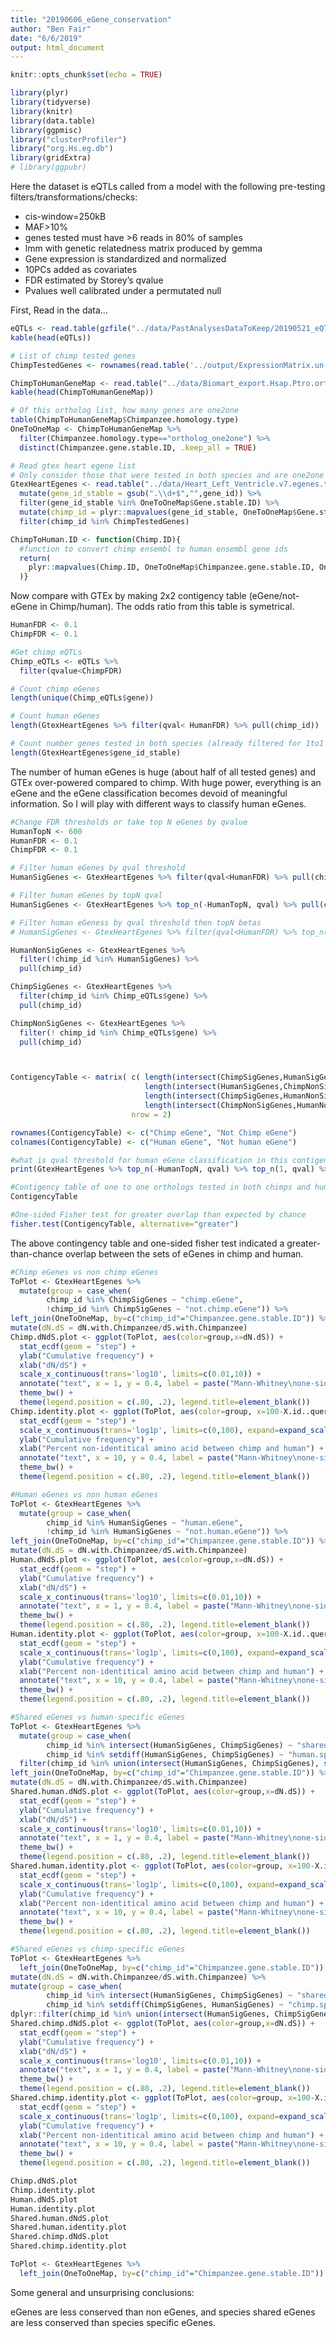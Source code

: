 ```yaml
---
title: "20190606_eGene_conservation"
author: "Ben Fair"
date: "6/6/2019"
output: html_document
---
```


```r
knitr::opts_chunk$set(echo = TRUE)
```

```r
library(plyr)
library(tidyverse)
library(knitr)
library(data.table)
library(ggpmisc)
library("clusterProfiler")
library("org.Hs.eg.db")
library(gridExtra)
# library(ggpubr)

```



Here the dataset is eQTLs called from a model with the following pre-testing filters/transformations/checks:

- cis-window=250kB
- MAF>10%
- genes tested must have >6 reads in 80% of samples
- lmm with genetic relatedness matrix produced by gemma
- Gene expression is standardized and normalized
- 10PCs added as covariates
- FDR estimated by Storey's qvalue
- Pvalues well calibrated under a permutated null

First, Read in the data...
```r
eQTLs <- read.table(gzfile("../data/PastAnalysesDataToKeep/20190521_eQTLs_250kB_10MAF.txt.gz"), header=T)
kable(head(eQTLs))

# List of chimp tested genes
ChimpTestedGenes <- rownames(read.table('../output/ExpressionMatrix.un-normalized.txt.gz', header=T, check.names=FALSE, row.names = 1))

ChimpToHumanGeneMap <- read.table("../data/Biomart_export.Hsap.Ptro.orthologs.txt.gz", header=T, sep='\t', stringsAsFactors = F)
kable(head(ChimpToHumanGeneMap))

# Of this ortholog list, how many genes are one2one
table(ChimpToHumanGeneMap$Chimpanzee.homology.type)
OneToOneMap <- ChimpToHumanGeneMap %>%
  filter(Chimpanzee.homology.type=="ortholog_one2one") %>%
  distinct(Chimpanzee.gene.stable.ID, .keep_all = TRUE)

# Read gtex heart egene list
# Only consider those that were tested in both species and are one2one orthologs
GtexHeartEgenes <- read.table("../data/Heart_Left_Ventricle.v7.egenes.txt.gz", header=T, sep='\t', stringsAsFactors = F) %>%
  mutate(gene_id_stable = gsub(".\\d+$","",gene_id)) %>%
  filter(gene_id_stable %in% OneToOneMap$Gene.stable.ID) %>%
  mutate(chimp_id = plyr::mapvalues(gene_id_stable, OneToOneMap$Gene.stable.ID,  OneToOneMap$Chimpanzee.gene.stable.ID, warn_missing = F)) %>%
  filter(chimp_id %in% ChimpTestedGenes)

ChimpToHuman.ID <- function(Chimp.ID){
  #function to convert chimp ensembl to human ensembl gene ids
  return(
    plyr::mapvalues(Chimp.ID, OneToOneMap$Chimpanzee.gene.stable.ID, OneToOneMap$Gene.stable.ID, warn_missing = F)
  )}
```

Now compare with GTEx by making 2x2 contigency table (eGene/not-eGene in Chimp/human). The odds ratio from this table is symetrical.

```r
HumanFDR <- 0.1
ChimpFDR <- 0.1

#Get chimp eQTLs
Chimp_eQTLs <- eQTLs %>%
  filter(qvalue<ChimpFDR)

# Count chimp eGenes
length(unique(Chimp_eQTLs$gene))

# Count human eGenes
length(GtexHeartEgenes %>% filter(qval< HumanFDR) %>% pull(chimp_id))

# Count number genes tested in both species (already filtered for 1to1 orthologs)
length(GtexHeartEgenes$gene_id_stable)

```

The number of human eGenes is huge (about half of all tested genes) and GTEx over-powered compared to chimp. With huge power, everything is an eGene and the eGene classification becomes devoid of meaningful information. So I will play with different ways to classify human eGenes.

```r

#Change FDR thresholds or take top N eGenes by qvalue
HumanTopN <- 600
HumanFDR <- 0.1
ChimpFDR <- 0.1

# Filter human eGenes by qval threshold
HumanSigGenes <- GtexHeartEgenes %>% filter(qval<HumanFDR) %>% pull(chimp_id)

# Filter human eGenes by topN qval
HumanSigGenes <- GtexHeartEgenes %>% top_n(-HumanTopN, qval) %>% pull(chimp_id)

# Filter human eGeness by qval threshold then topN betas 
# HumanSigGenes <- GtexHeartEgenes %>% filter(qval<HumanFDR) %>% top_n(1000, abs(slope)) %>% pull(chimp_id)

HumanNonSigGenes <- GtexHeartEgenes %>%
  filter(!chimp_id %in% HumanSigGenes) %>%
  pull(chimp_id)

ChimpSigGenes <- GtexHeartEgenes %>%
  filter(chimp_id %in% Chimp_eQTLs$gene) %>%
  pull(chimp_id)

ChimpNonSigGenes <- GtexHeartEgenes %>%
  filter(! chimp_id %in% Chimp_eQTLs$gene) %>%
  pull(chimp_id)



ContigencyTable <- matrix( c( length(intersect(ChimpSigGenes,HumanSigGenes)),
                              length(intersect(HumanSigGenes,ChimpNonSigGenes)),
                              length(intersect(ChimpSigGenes,HumanNonSigGenes)),
                              length(intersect(ChimpNonSigGenes,HumanNonSigGenes))), 
                           nrow = 2)

rownames(ContigencyTable) <- c("Chimp eGene", "Not Chimp eGene")
colnames(ContigencyTable) <- c("Human eGene", "Not human eGene")

#what is qval threshold for human eGene classification in this contigency table
print(GtexHeartEgenes %>% top_n(-HumanTopN, qval) %>% top_n(1, qval) %>% pull(qval))

#Contigency table of one to one orthologs tested in both chimps and humans of whether significant in humans, or chimps, or both, or neither
ContigencyTable

#One-sided Fisher test for greater overlap than expected by chance
fisher.test(ContigencyTable, alternative="greater")
```

The above contingency table and one-sided fisher test indicated a greater-than-chance overlap between the sets of eGenes in chimp and human.


```r

#Chimp eGenes vs non chimp eGenes
ToPlot <- GtexHeartEgenes %>%
  mutate(group = case_when(
        chimp_id %in% ChimpSigGenes ~ "chimp.eGene",
        !chimp_id %in% ChimpSigGenes ~ "not.chimp.eGene")) %>%
left_join(OneToOneMap, by=c("chimp_id"="Chimpanzee.gene.stable.ID")) %>%
mutate(dN.dS = dN.with.Chimpanzee/dS.with.Chimpanzee)
Chimp.dNdS.plot <- ggplot(ToPlot, aes(color=group,x=dN.dS)) +
  stat_ecdf(geom = "step") +
  ylab("Cumulative frequency") +
  xlab("dN/dS") +
  scale_x_continuous(trans='log10', limits=c(0.01,10)) +
  annotate("text", x = 1, y = 0.4, label = paste("Mann-Whitney\none-sided P =", signif(wilcox.test(data=ToPlot, dN.dS ~ group, alternative="greater")$p.value, 2) )) +
  theme_bw() +
  theme(legend.position = c(.80, .2), legend.title=element_blank())
Chimp.identity.plot <- ggplot(ToPlot, aes(color=group, x=100-X.id..query.gene.identical.to.target.Chimpanzee.gene)) +
  stat_ecdf(geom = "step") +
  scale_x_continuous(trans='log1p', limits=c(0,100), expand=expand_scale()) +
  ylab("Cumulative frequency") +
  xlab("Percent non-identitical amino acid between chimp and human") +
  annotate("text", x = 10, y = 0.4, label = paste("Mann-Whitney\none-sided P =", signif(wilcox.test(data=ToPlot, X.id..query.gene.identical.to.target.Chimpanzee.gene ~ group, alternative="less")$p.value, 2) )) +
  theme_bw() +
  theme(legend.position = c(.80, .2), legend.title=element_blank())

#Human eGenes vs non human eGenes
ToPlot <- GtexHeartEgenes %>%
  mutate(group = case_when(
        chimp_id %in% HumanSigGenes ~ "human.eGene",
        !chimp_id %in% HumanSigGenes ~ "not.human.eGene")) %>%
left_join(OneToOneMap, by=c("chimp_id"="Chimpanzee.gene.stable.ID")) %>%
mutate(dN.dS = dN.with.Chimpanzee/dS.with.Chimpanzee)
Human.dNdS.plot <- ggplot(ToPlot, aes(color=group,x=dN.dS)) +
  stat_ecdf(geom = "step") +
  ylab("Cumulative frequency") +
  xlab("dN/dS") +
  scale_x_continuous(trans='log10', limits=c(0.01,10)) +
  annotate("text", x = 1, y = 0.4, label = paste("Mann-Whitney\none-sided P =", signif(wilcox.test(data=ToPlot, dN.dS ~ group, alternative="greater")$p.value, 2) )) +
  theme_bw() +
  theme(legend.position = c(.80, .2), legend.title=element_blank())
Human.identity.plot <- ggplot(ToPlot, aes(color=group, x=100-X.id..query.gene.identical.to.target.Chimpanzee.gene)) +
  stat_ecdf(geom = "step") +
  scale_x_continuous(trans='log1p', limits=c(0,100), expand=expand_scale()) +
  ylab("Cumulative frequency") +
  xlab("Percent non-identitical amino acid between chimp and human") +
  annotate("text", x = 10, y = 0.4, label = paste("Mann-Whitney\none-sided P =", signif(wilcox.test(data=ToPlot, X.id..query.gene.identical.to.target.Chimpanzee.gene ~ group, alternative="less")$p.value, 2) )) +
  theme_bw() +
  theme(legend.position = c(.80, .2), legend.title=element_blank())

#Shared eGenes vs human-specific eGenes
ToPlot <- GtexHeartEgenes %>%
  mutate(group = case_when(
        chimp_id %in% intersect(HumanSigGenes, ChimpSigGenes) ~ "shared.eGene",
        chimp_id %in% setdiff(HumanSigGenes, ChimpSigGenes) ~ "human.specific.eGene")) %>%
  filter(chimp_id %in% union(intersect(HumanSigGenes, ChimpSigGenes), setdiff(HumanSigGenes, ChimpSigGenes)))%>%
left_join(OneToOneMap, by=c("chimp_id"="Chimpanzee.gene.stable.ID")) %>%
mutate(dN.dS = dN.with.Chimpanzee/dS.with.Chimpanzee)
Shared.human.dNdS.plot <- ggplot(ToPlot, aes(color=group,x=dN.dS)) +
  stat_ecdf(geom = "step") +
  ylab("Cumulative frequency") +
  xlab("dN/dS") +
  scale_x_continuous(trans='log10', limits=c(0.01,10)) +
  annotate("text", x = 1, y = 0.4, label = paste("Mann-Whitney\none-sided P =", signif(wilcox.test(data=ToPlot, dN.dS ~ group, alternative="less")$p.value, 2) )) +
  theme_bw() +
  theme(legend.position = c(.80, .2), legend.title=element_blank())
Shared.human.identity.plot <- ggplot(ToPlot, aes(color=group, x=100-X.id..query.gene.identical.to.target.Chimpanzee.gene)) +
  stat_ecdf(geom = "step") +
  scale_x_continuous(trans='log1p', limits=c(0,100), expand=expand_scale()) +
  ylab("Cumulative frequency") +
  xlab("Percent non-identitical amino acid between chimp and human") +
  annotate("text", x = 10, y = 0.4, label = paste("Mann-Whitney\none-sided P =", signif(wilcox.test(data=ToPlot, X.id..query.gene.identical.to.target.Chimpanzee.gene ~ group, alternative="greater")$p.value, 2) )) +
  theme_bw() +
  theme(legend.position = c(.80, .2), legend.title=element_blank())

#Shared eGenes vs chimp-specific eGenes
ToPlot <- GtexHeartEgenes %>%
  left_join(OneToOneMap, by=c("chimp_id"="Chimpanzee.gene.stable.ID")) %>%
mutate(dN.dS = dN.with.Chimpanzee/dS.with.Chimpanzee) %>%
mutate(group = case_when(
        chimp_id %in% intersect(HumanSigGenes, ChimpSigGenes) ~ "shared.eGene",
        chimp_id %in% setdiff(ChimpSigGenes, HumanSigGenes) ~ "chimp.specific.eGene")) %>%
dplyr::filter(chimp_id %in% union(intersect(HumanSigGenes, ChimpSigGenes), setdiff(ChimpSigGenes, HumanSigGenes)))
Shared.chimp.dNdS.plot <- ggplot(ToPlot, aes(color=group,x=dN.dS)) +
  stat_ecdf(geom = "step") +
  ylab("Cumulative frequency") +
  xlab("dN/dS") +
  scale_x_continuous(trans='log10', limits=c(0.01,10)) +
  annotate("text", x = 1, y = 0.4, label = paste("Mann-Whitney\none-sided P =", signif(wilcox.test(data=ToPlot, dN.dS ~ group, alternative="less")$p.value, 2) )) +
  theme_bw() +
  theme(legend.position = c(.80, .2), legend.title=element_blank())
Shared.chimp.identity.plot <- ggplot(ToPlot, aes(color=group, x=100-X.id..query.gene.identical.to.target.Chimpanzee.gene+0.001)) +
  stat_ecdf(geom = "step") +
  scale_x_continuous(trans='log1p', limits=c(0,100), expand=expand_scale()) +
  ylab("Cumulative frequency") +
  xlab("Percent non-identitical amino acid between chimp and human") +
  annotate("text", x = 10, y = 0.4, label = paste("Mann-Whitney\none-sided P =", signif(wilcox.test(data=ToPlot, X.id..query.gene.identical.to.target.Chimpanzee.gene ~ group, alternative="greater")$p.value, 2) )) +
  theme_bw() +
  theme(legend.position = c(.80, .2), legend.title=element_blank())

Chimp.dNdS.plot
Chimp.identity.plot
Human.dNdS.plot
Human.identity.plot
Shared.human.dNdS.plot
Shared.human.identity.plot
Shared.chimp.dNdS.plot
Shared.chimp.identity.plot

ToPlot <- GtexHeartEgenes %>%
  left_join(OneToOneMap, by=c("chimp_id"="Chimpanzee.gene.stable.ID"))

```

Some general and unsurprising conclusions:

eGenes are less conserved than non eGenes, and species shared eGenes are less conserved than species specific eGenes.
